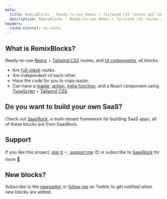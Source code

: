 ```yaml
---
meta:
  title: RemixBlocks - Ready-to-use Remix + Tailwind CSS routes and components.
  description: RemixBlocks - Ready-to-use Remix + Tailwind CSS routes and components.
headers:
  Cache-Control: no-cache
---
```


## What is RemixBlocks?

Ready-to-use [Remix](https://remix.run) + [Tailwind CSS](https://tailwindcss.com/) routes, and [UI components](/components), all blocks:

- Are [full-stack](https://alexandro.dev/7-things-i-ve-learned-using-remix-for-1-month) routes.
- Are independent of each other.
- Have the code for you to copy-paste.
- Can have a [loader](https://remix.run/docs/en/v1/guides/data-loading), [action](https://remix.run/docs/en/v1/guides/data-writes), [meta function](https://remix.run/docs/en/v1/api/conventions#meta), and a React component using [TypeScript](https://www.typescriptlang.org/) + [Tailwind CSS](https://tailwindcss.com/).

## Do you want to build your own SaaS?

Check out [SaasRock](http://saasrock.com/), a multi-tenant framework for building SaaS apps, all of these blocks are from SaasRock.

## Support

If you like this project, [star it](https://github.com/AlexandroMtzG/remix-blocks) ⭐, [support me](https://github.com/sponsors/AlexandroMtzG) 😊 or subscribe to [SaasRock](https://alexandromg.gumroad.com/l/SaasRock) for more 🚀.

## New blocks?

Subscribe to the [newsletter](https://saasrock.com/newsletter) or [follow me](https://twitter.com/AlexandroMtzG) on Twitter to get notified when new blocks are added.

